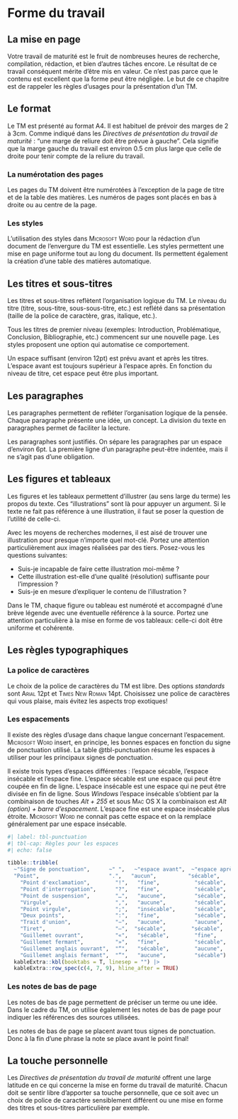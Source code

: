 # Forme du travail

## La mise en page

Votre travail de maturité est le fruit de nombreuses heures de recherche, compilation, rédaction, et bien d'autres tâches encore. Le résultat de ce travail conséquent mérite d'être mis en valeur. Ce n'est pas parce que le contenu est excellent que la forme peut être négligée. Le but de ce chapitre est de rappeler les règles d'usages pour la présentation d'un TM.  

## Le format

Le TM est présenté au format <span style="font-variant:small-caps;">A4</span>. Il est habituel de prévoir des marges de 2 à 3cm. Comme indiqué dans les *Directives de présentation du travail de maturité* : "une marge de reliure doit être prévue à gauche". Cela signifie que la marge gauche du travail est environ 0.5 cm plus large que celle de droite pour tenir compte de la reliure du travail.

### La numérotation des pages
Les pages du TM doivent être numérotées à l'exception de la page de titre et de la table des matières. Les numéros de pages sont placés en bas à droite ou au centre de la page.

### Les styles

L'utilisation des styles dans <span style="font-variant:small-caps;">Microsoft Word</span> pour la rédaction d'un document de l'envergure du TM est essentielle. Les styles permettent une mise en page uniforme tout au long du document. Ils permettent également la création d'une table des matières automatique.

## Les titres et sous-titres

Les titres et sous-titres reflètent l'organisation logique du TM. Le niveau du titre (titre, sous-titre, sous-sous-titre, etc.) est reflété dans sa présentation (taille de la police de caractère, gras, italique, etc.).

Tous les titres de premier niveau (exemples: Introduction, Problématique, Conclusion, Bibliographie, etc.) commencent sur une nouvelle page. Les styles proposent une option qui automatise ce comportement.

Un espace suffisant (environ 12pt) est prévu avant et après les titres. L'espace avant est toujours supérieur à l'espace après. En fonction du niveau de titre, cet espace peut être plus important.


## Les paragraphes

Les paragraphes permettent de refléter l'organisation logique de la pensée. Chaque paragraphe présente une idée, un concept. La division du texte en paragraphes permet de faciliter la lecture.

Les paragraphes sont justifiés. On sépare les paragraphes par un espace d'environ 6pt. La première ligne d'un paragraphe peut-être indentée, mais il ne s'agit pas d'une obligation.

## Les figures et tableaux

Les figures et les tableaux permettent d'illustrer (au sens large du terme) les propos du texte. Ces "illustrations" sont là pour appuyer un argument. Si le texte ne fait pas référence à une illustration, il faut se poser la question de l'utilité de celle-ci.

Avec les moyens de recherches modernes, il est aisé de trouver une illustration pour presque n'importe quel mot-clé. Portez une attention particulièrement aux images réalisées par des tiers. Posez-vous les questions suivantes:

- Suis-je incapable de faire cette illustration moi-même ?
- Cette illustration est-elle d'une qualité (résolution) suffisante pour l'impression ?
- Suis-je en mesure d'expliquer le contenu de l'illustration ?

Dans le TM, chaque figure ou tableau est numéroté et accompagné d'une brève légende avec une éventuelle référence à la source. Portez une attention particulière à la mise en forme de vos tableaux: celle-ci doit être uniforme et cohérente.

## Les règles typographiques

### La police de caractères

Le choix de la police de caractères du TM est libre. Des options *standards* sont <span style="font-variant:small-caps;">Arial</span> 12pt et <span style="font-variant:small-caps;">Times New Roman</span> 14pt. Choisissez une police de caractères qui vous plaise, mais évitez les aspects trop exotiques!

### Les espacements

Il existe des règles d'usage dans chaque langue concernant l'espacement. <span style="font-variant:small-caps;">Microsoft Word</span> insert, en principe, les bonnes espaces en fonction du signe de ponctuation utilisé. La table @tbl-punctuation résume les espaces à utiliser pour les principaux signes de ponctuation.

Il existe trois types d'espaces différentes : l'espace sécable, l'espace insécable et l'espace fine. L'espace sécable est une espace qui peut être coupée en fin de ligne. L'espace insécable est une espace qui ne peut être divisée en fin de ligne. Sous *Windows* l'espace insécable s'obtient par la combinaison de touches *Alt + 255* et sous <span style="font-variant:small-caps;">Mac OS X</span> la combinaison est *Alt (option) + barre d'espacement*. L'espace fine est une espace insécable plus étroite. <span style="font-variant:small-caps;">Microsoft Word</span> ne connait pas cette espace et on la remplace généralement par une espace insécable.

```r
#| label: tbl-punctuation
#| tbl-cap: Règles pour les espaces
#| echo: false

tibble::tribble(
  ~"Signe de ponctuation",      ~" ",   ~"espace avant",  ~"espace après",
  "Point",                      ".",   "aucun",          "sécable",
	"Point d'exclamation",        "!",   "fine",           "sécable",
	"Point d'interrogation",      "?",   "fine",           "sécable",
	"Point de suspension",        "…",   "aucune",         "sécable",
	"Virgule",                    ",",   "aucune",         "sécable",
	"Point virgule",              ";",   "insécable",      "sécable",
	"Deux points",                ":",   "fine",           "sécable",
	"Trait d'union",              "−",   "aucune",         "aucune",
	"Tiret",                      "–",  "sécable",        "sécable",
	"Guillemet ouvrant",          "«",   "sécable",        "fine",
	"Guillemet fermant",          "»",   "fine",           "sécable",
	"Guillemet anglais ouvrant",  "“",   "sécable",        "aucune",
	"Guillemet anglais fermant",  "”",   "aucune",         "sécable") |> 
  kableExtra::kbl(booktabs = T, linesep = "") |> 
  kableExtra::row_spec(c(4, 7, 9), hline_after = TRUE)
```

### Les notes de bas de page

Les notes de bas de page permettent de préciser un terme ou une idée. Dans le cadre du TM, on utilise également les notes de bas de page pour indiquer les références des sources utilisées.

Les notes de bas de page se placent avant tous signes de ponctuation. Donc à la fin d'une phrase la note se place avant le point final!

## La touche personnelle

Les *Directives de présentation du travail de maturité* offrent une large latitude en ce qui concerne la mise en forme du travail de maturité. Chacun doit se sentir libre d'apporter sa touche personnelle, que ce soit avec un choix de police de caractère sensiblement différent ou une mise en forme des titres et sous-titres particulière par exemple.